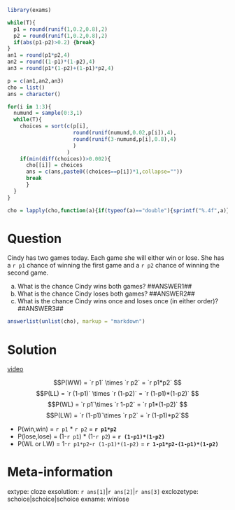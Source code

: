 ```r
library(exams)

while(T){
  p1 = round(runif(1,0.2,0.8),2)
  p2 = round(runif(1,0.2,0.8),2)
  if(abs(p1-p2)>0.2) {break}
}
an1 = round(p1*p2,4)
an2 = round((1-p1)*(1-p2),4)
an3 = round(p1*(1-p2)+(1-p1)*p2,4)

p = c(an1,an2,an3)
cho = list()
ans = character()

for(i in 1:3){
  numund = sample(0:3,1)
  while(T){
    choices = sort(c(p[i],
                     round(runif(numund,0.02,p[i]),4),
                     round(runif(3-numund,p[i],0.8),4)
                     )
                   )
    if(min(diff(choices))>0.002){
      cho[[i]] = choices
      ans = c(ans,paste0((choices==p[i])*1,collapse=""))
      break
      }
  }
}

cho = lapply(cho,function(a){if(typeof(a)=="double"){sprintf("%.4f",a)}else{a}})
```

Question
========
Cindy has two games today. Each game she will either win or lose. She has a `r p1` chance of winning the first game and a `r p2` chance of winning the second game.

a. What is the chance Cindy wins both games? ##ANSWER1##
b. What is the chance Cindy loses both games? ##ANSWER2##
c. What is the chance Cindy wins once and loses once (in either order)? ##ANSWER3##


```r
answerlist(unlist(cho), markup = "markdown")
```


Solution
========


[video](https://vimeo.com/531918967){target="_blank"}

$$P(WW) = `r p1` \times `r p2` = `r p1*p2` $$
$$P(LL) = `r (1-p1)` \times `r (1-p2)` = `r (1-p1)*(1-p2)` $$
$$P(WL) = `r p1`\times `r 1-p2` = `r p1*(1-p2)` $$
$$P(LW) = `r (1-p1)`\times `r p2` = `r (1-p1)*p2`$$

* P(win,win) =  `r p1` * `r p2` =  **`r p1*p2`**
* P(lose,lose) =  (1-`r p1`) * (1-`r p2`) =  **`r (1-p1)*(1-p2)`**
* P(WL or LW) = 1-`r p1*p2`-`r (1-p1)*(1-p2)` = **`r 1-p1*p2-(1-p1)*(1-p2)`**


Meta-information
============
extype: cloze
exsolution: `r ans[1]`|`r ans[2]`|`r ans[3]`
exclozetype: schoice|schoice|schoice
exname: winlose